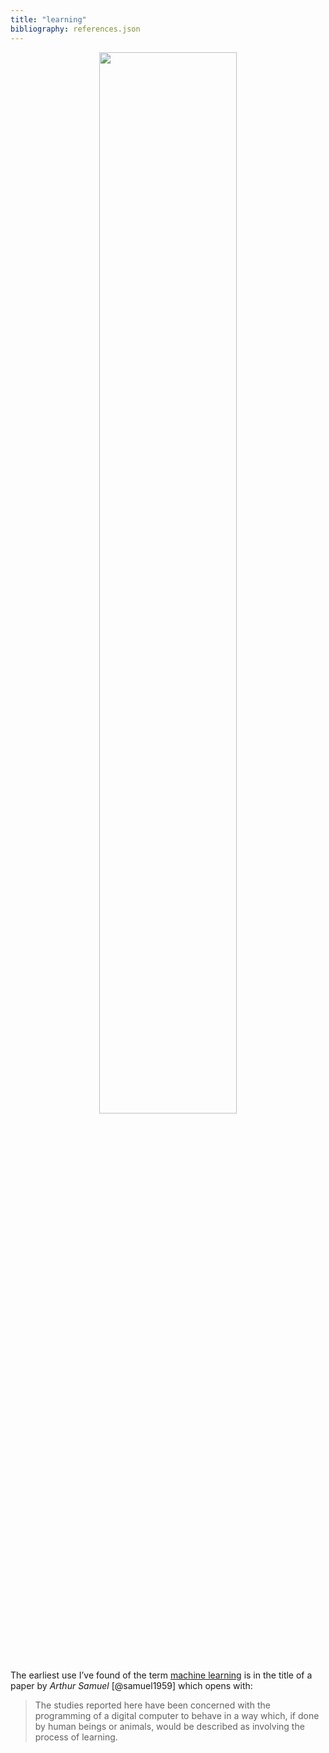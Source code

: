 ```yaml
---
title: "learning"
bibliography: references.json
---
```

<p>
<center>![](samuel.jpg){fig-align="center" width="66%"}</center>
<p>
The earliest use I've found of the term [machine learning](https://en.wikipedia.org/wiki/Machine_learning) is in the title of a paper by *Arthur Samuel* [@samuel1959] which opens with:

> The studies reported here have been concerned with the programming of a digital computer to behave in a way which, if done by human beings or animals, would be described as involving the process of learning.
